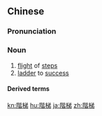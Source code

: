 {{also|阶梯}}
==Chinese==
{{zh-forms|s=阶梯}}

===Pronunciation===
{{zh-pron
|m=jiētī
|c=gaai1 tai1
|cat=n
}}

===Noun===
{{zh-noun}}

# [[flight]] of [[step]]s
# [[ladder]] to [[success]]

====Derived terms====
{{zh-der|階梯教室}}

[[kn:階梯]]
[[hu:階梯]]
[[ja:階梯]]
[[zh:階梯]]